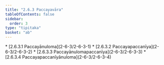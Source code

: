 ```yaml
---
title: "2.6.3 Paccayavāra"
tableOfContents: false
sidebar:
  order: 3
type: "tipitaka"
basket: "ab"
---
```



<DynamicBreadcrumb />



<TableOfContents>
* [2.6.3.1 Paccayānuloma](2-6-3/2-6-3-1)
* [2.6.3.2 Paccayapaccanīya](2-6-3/2-6-3-2)
* [2.6.3.3 Paccayānulomapaccanīya](2-6-3/2-6-3-3)
* [2.6.3.4 Paccayapaccanīyānuloma](2-6-3/2-6-3-4)
</TableOfContents>